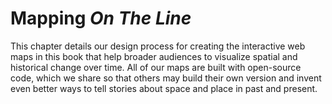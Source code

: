# Mapping *On The Line* {#mapping}

This chapter details our design process for creating the interactive web maps in this book that help broader audiences to visualize spatial and historical change over time. All of our maps are built with open-source code, which we share so that others may build their own version and invent even better ways to tell stories about space and place in past and present.
